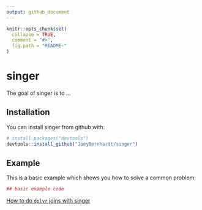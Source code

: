 ```yaml
---
output: github_document
---
```


<!-- README.md is generated from README.Rmd. Please edit that file -->

```r
knitr::opts_chunk$set(
  collapse = TRUE,
  comment = "#>",
  fig.path = "README-"
)
```

# singer

The goal of singer is to ...

## Installation

You can install singer from github with:

```r
# install.packages("devtools")
devtools::install_github("JoeyBernhardt/singer")
```

## Example

This is a basic example which shows you how to solve a common problem:

```r
## basic example code
```


[How to do `dplyr` joins with singer](https://htmlpreview.github.io/?https://github.com/JoeyBernhardt/singer/blob/master/vignettes/joins.html)
